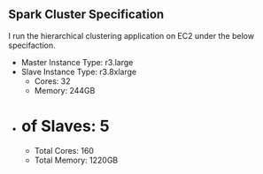 ## Spark Cluster Specification

I run the hierarchical clustering application on EC2 under the below specifaction.

- Master Instance Type: r3.large
- Slave Instance Type: r3.8xlarge
    - Cores: 32
    - Memory: 244GB
- # of Slaves: 5
    - Total Cores: 160
    - Total Memory: 1220GB
